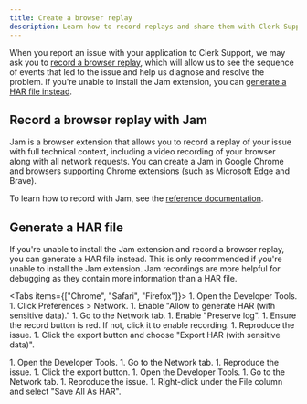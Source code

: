 ```yaml
---
title: Create a browser replay
description: Learn how to record replays and share them with Clerk Support.
---
```


When you report an issue with your application to Clerk Support, we may ask you to [record a browser replay](#record-a-browser-replay-with-jam), which will allow us to see the sequence of events that led to the issue and help us diagnose and resolve the problem. If you're unable to install the Jam extension, you can [generate a HAR file instead](#generate-a-har-file).

## Record a browser replay with Jam

Jam is a browser extension that allows you to record a replay of your issue with full technical context, including a video recording of your browser along with all network requests. You can create a Jam in Google Chrome and browsers supporting Chrome extensions (such as Microsoft Edge and Brave).

To learn how to record with Jam, see the [reference documentation](https://jam.dev/docs/get-started/creating-a-jam).

## Generate a HAR file

If you're unable to install the Jam extension and record a browser replay, you can generate a HAR file instead. This is only recommended if you're unable to install the Jam extension. Jam recordings are more helpful for debugging as they contain more information than a HAR file.

<Tabs items={["Chrome", "Safari", "Firefox"]}>
  <Tab>
    1. Open the Developer Tools.
    1. Click Preferences > Network.
    1. Enable "Allow to generate HAR (with sensitive data)."
    1. Go to the Network tab.
    1. Enable "Preserve log".
    1. Ensure the record button is red. If not, click it to enable recording.
    1. Reproduce the issue.
    1. Click the export button and choose "Export HAR (with sensitive data)".
  </Tab>

  <Tab>
    1. Open the Developer Tools.
    1. Go to the Network tab.
    1. Reproduce the issue.
    1. Click the export button.
  </Tab>

  <Tab>
    1. Open the Developer Tools.
    1. Go to the Network tab.
    1. Reproduce the issue.
    1. Right-click under the File column and select "Save All As HAR".
  </Tab>
</Tabs>
